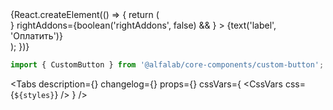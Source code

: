 


<Meta title='Components/Actions/CustomButton' component={CustomButton} id='CustomButton' />

<!-- Canvas -->

<Story name='CustomButton'>
    {React.createElement(() => {
        return (
            <div
                style={{
                    backgroundColor: 'transparent',
                    padding: '8px',
                    position: 'absolute',
                    top: 0,
                    left: 0,
                    right: 0,
                    bottom: 0,
                }}
            >
                <CustomButton
                    size={select('size', SIZES, 'm')}
                    backgroundColor={color('backgroundColor', '#FF45C3')}
                    contentColor={select('contentColor', CONTENT_COLORS, 'white')}
                    stateType={select('stateType', STATE_TYPES, 'darkening')}
                    href={text('href', '')}
                    loading={boolean('loading', false)}
                    disabled={boolean('disabled', false)}
                    block={boolean('block', false)}
                    nowrap={boolean('nowrap', false)}
                    leftAddons={boolean('leftAddons', false) && <StarMIcon />}
                    rightAddons={boolean('rightAddons', false) && <StarMIcon />}
                >
                    {text('label', 'Оплатить')}
                </CustomButton>
            </div>
        );
    })}
</Story>

<!-- Docs -->

<ComponentHeader
    name='CustomButton'
    version={version}
    design='https://www.figma.com/file/cdNnkh2QdxuvYLrBm4cubM/Web-%3A%3A-Core-Default-Components?node-id=3306%3A30233'
/>

```jsx
import { CustomButton } from '@alfalab/core-components/сustom-button';
```

<Tabs
    description={<Description />}
    changelog={<Changelog />}
    props={<ArgsTable of={CustomButtonTS} />}
    cssVars={
        <CssVars
            css={`
                ${styles}
            `}
        />
    }
/>
